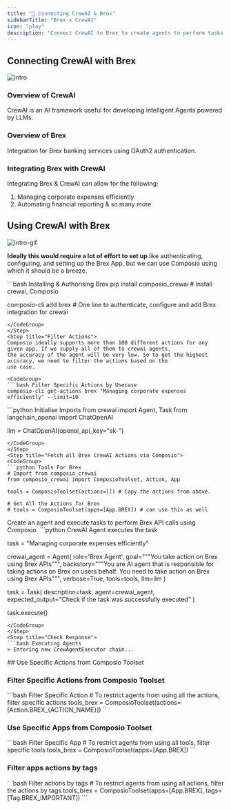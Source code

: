 ```yaml
---
title: "🚀 Connecting CrewAI & Brex"
sidebarTitle: "Brex x CrewAI"
icon: "play"
description: "Connect CrewAI to Brex to create agents to perform tasks using natural language"
---
```


## Connecting CrewAI with Brex
![intro](/media/intro.jpg)

### Overview of CrewAI

CrewAI is an AI framework useful for developing intelligent Agents powered by LLMs.

### Overview of Brex

Integration for Brex banking services using OAuth2 authentication.

### Integrating Brex with CrewAI

Integrating Brex & CrewAI can allow for the following:

1. Managing corporate expenses efficiently
2. Automating financial reporting
& so many more

## Using CrewAI with Brex
![intro-gif](/media/intro.gif)
<Steps>
<Step title="Setting Up the Environment">

**Ideally this would require a lot of effort to set up** like authenticating, configuring, and setting up the Brex App, but we can use Composio using which it should be a breeze.

<CodeGroup>
```bash Installing & Authorising Brex
pip install composio_crewai # Install crewai, Composio 

composio-cli add brex # One line to authenticate, configure and add Brex integration for crewai
```
</CodeGroup>
</Step>
<Step title="Filter Actions">
Composio ideally supports more than 100 different actions for any given app. If we supply all of them to crewai agents, 
the accuracy of the agent will be very low. So to get the highest accuracy, we need to filter the actions based on the 
use case.

<CodeGroup>
```bash Filter Specific Actions by Usecase
composio-cli get-actions brex "Managing corporate expenses efficiently" --limit=10
```
</CodeGroup>

</Step>
<Step title="Import Base Packages">

<CodeGroup>
```python Initialise Imports
from crewai import Agent, Task
from langchain_openai import ChatOpenAI

llm = ChatOpenAI(openai_api_key="sk-<OPENAI KEY>")
```
</CodeGroup>
</Step>
<Step title="Fetch all Brex CrewAI Actions via Composio">
<CodeGroup>
```python Tools For Brex
# Import from composio_crewai
from composio_crewai import ComposioToolset, Action, App

tools = ComposioToolset(actions=[]) # Copy the actions from above. 

# Get All the Actions for Brex
# tools = ComposioToolset(apps=[App.BREX]) # can use this as well
```
</CodeGroup>
</Step>
<Step title="Execute the Agent">
Create an agent and execute tasks to perform Brex API calls using Composio. 
<CodeGroup>
```python CrewAI Agent executes the task

task = "Managing corporate expenses efficiently"

crewai_agent = Agent(
    role='Brex Agent',
    goal="""You take action on Brex using Brex APIs""",
    backstory="""You are AI agent that is responsible for taking actions on Brex on users behalf. You need to take action on Brex using Brex APIs""",
    verbose=True,
    tools=tools,
    llm=llm
)

task = Task(
    description=task,
    agent=crewai_agent,
    expected_output="Check if the task was successfully executed"
)

task.execute()
```
</CodeGroup>
</Step>
<Step title="Check Response">
```bash Executing Agents
> Entering new CrewAgentExecutor chain...
```
</Step>
</Steps>
## Use Specific Actions from Composio Toolset

### Filter Specific Actions from Composio Toolset

<CodeGroup>
```bash Filter Specific Action
# To restrict agents from using all the actions, filter specific actions
tools_brex = ComposioToolset(actions=[Action.BREX_{ACTION_NAME}])
```
</CodeGroup>

### Use Specific Apps from Composio Toolset
<CodeGroup>
```bash Filter Specific App
# To restrict agents from using all tools, filter specific tools
tools_brex = ComposioToolset(apps=[App.BREX])
```
</CodeGroup>

### Filter apps actions by tags 
<CodeGroup>
```bash Filter actions by tags
# To restrict agents from using all actions, filter the actions by tags
tools_brex = ComposioToolset(apps=[App.BREX], tags=[Tag.BREX_IMPORTANT])
```
</CodeGroup>